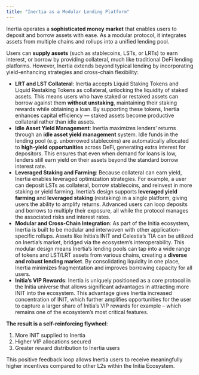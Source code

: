 ```yaml
---
title: "Inertia as a Modular Lending Platform"
---
```


Inertia operates a **sophisticated money market** that enables users to deposit and borrow assets with ease. As a modular protocol, it integrates assets from multiple chains and rollups into a unified lending pool​.

Users can **supply assets** (such as stablecoins, LSTs, or LRTs) to earn interest, or borrow by providing collateral, much like traditional DeFi lending platforms. However, Inertia extends beyond typical lending by incorporating yield-enhancing strategies and cross-chain flexibility:

- **LRT and LST Collateral**: Inertia accepts Liquid Staking Tokens and Liquid Restaking Tokens as collateral, unlocking the liquidity of staked assets. This means users who have staked or restaked assets can borrow against them **without unstaking**, maintaining their staking rewards while obtaining a loan​. By supporting these tokens, Inertia enhances capital efficiency — staked assets become productive collateral rather than idle assets.
- **Idle Asset Yield Management**: Inertia maximizes lenders’ returns through an **idle asset yield management** system. Idle funds in the lending pool (e.g. unborrowed stablecoins) are automatically allocated to **high-yield opportunities** across DeFi, generating extra interest for depositors​. This ensures that even when demand for loans is low, lenders still earn yield on their assets beyond the standard borrow interest rate.
- **Leveraged Staking and Farming**: Because collateral can earn yield, Inertia enables leveraged optimization strategies. For example, a user can deposit LSTs as collateral, borrow stablecoins, and reinvest in more staking or yield farming. Inertia’s design supports **leveraged yield farming** and **leveraged staking** (restaking) in a single platform, giving users the ability to amplify returns. Advanced users can loop deposits and borrows to multiply their exposure, all while the protocol manages the associated risks and interest rates.
- **Modular and Cross-Chain Integration**: As part of the Initia ecosystem, Inertia is built to be modular and interwoven with other application-specific rollups. Assets like Initia’s INIT and Celestia’s TIA can be utilized on Inertia’s market, bridged via the ecosystem’s interoperability. This modular design means Inertia’s lending pools can tap into a wide range of tokens and LST/LRT assets from various chains, creating a **diverse and robust lending market**. By consolidating liquidity in one place, Inertia minimizes fragmentation and improves borrowing capacity for all users.
- **Initia’s VIP Rewards**: Inertia is uniquely positioned as a core protocol in the Initia universe that allows significant advantages in attracting more INIT into the ecosystem. This advantage gives Inertia increased concentration of INIT, which further amplifies opportunities for the user to capture a larger share of Initia’s VIP rewards for example – which remains one of the ecosystem’s most critical features.

**The result is a self-reinforcing flywheel**:

1. More INIT supplied to Inertia
2. Higher VIP allocations secured
3. Greater reward distribution to Inertia users

This positive feedback loop allows Inertia users to receive meaningfully higher incentives compared to other L2s within the Initia Ecosystem.